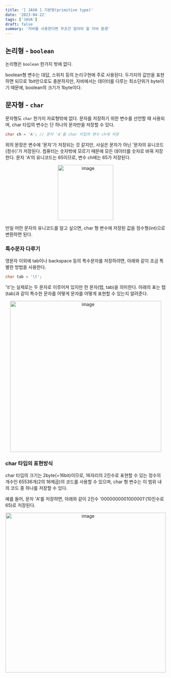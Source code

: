 ```yaml
---
title: '[ JAVA ] 기본형(primitive type)'
date: '2023-04-22'
tags: ['JAVA']
draft: false
summary: '자바를 사용한다면 무조건 알아야 할 자바 환경'
---
```


## 논리형 - `boolean`

논리형은 `boolean` 한가지 밖에 없다.

boolean형 변수는 대답, 스위치 등의 논리구현에 주로 사용된다.
두가지의 값만을 표현하면 되므로 1bit만으로도 충분하지만, 자바에서는 데이터를 다루는 최소단위가 byte이기 때문에, boolean의 크기가 1byte이다.

## 문자형 - `char`

문자형도 `char` 한가지 자료형밖에 없다. 문자를 저장하기 위한 변수를 선언할 때 사용되며, char 타입의 변수는 단 하나의 문자만을 저장할 수 있다.

```java
char ch = 'A'; // 문자 'A'를 char 타입의 변수 ch에 저장
```

위의 문장은 변수에 '문자'가 저장되는 것 같지만, 사실은 문자가 아닌 '문자의 유니코드(정수)'가 저장된다. 컴퓨터는 숫자밖에 모르기 때문에 모든 데이터를 숫자로 바꿔 저장한다. 문자 'A'의 유니코드는 65이므로, 변수 ch에는 65가 저장된다.

<p align="center">
  <img
    width="174"
    alt="image"
    src="https://user-images.githubusercontent.com/105579811/236113209-5c500eec-0ff3-440a-9b6d-6c7ca6589b06.png"
  />
</p>

만일 어떤 문자의 유니코드를 알고 싶으면, char 형 변수에 저장된 값을 정수형(int)으로 변환하면 된다.

### 특수문자 다루기

영문자 이외에 tab이나 backspace 등의 특수문자를 저장하려면, 아래와 같이 조금 특별한 방법을 사용한다.

```java
char tab = '\t';
```

'\t'는 실제로는 두 문자로 이루어져 있지만 한 문자(탭, tab)을 의미한다. 아래의 표는 탭(tab)과 같이 특수한 문자를 어떻게 문자를 어떻게 표현할 수 있는지 알려준다.

<p align="center">
  <img
    width="475"
    alt="image"
    src="https://user-images.githubusercontent.com/105579811/236113580-9098715d-bbb2-4c88-99ce-480191890b50.png"
  />
</p>

### char 타입의 표현방식

char 타입의 크기는 2byte(=16bit)이므로, 16자리의 2진수로 표현할 수 있는 정수의 개수인 65536개(2의 16제곱)의 코드를 사용할 수 있으며, char 형 변수는 이 범위 내의 코드 중 하나를 저장할 수 있다.

예를 들어, 문자 'A'를 저장하면, 아래와 같이 2진수 '0000000001000001'(10진수로 65)로 저장된다.

<p align="center">
  <img
    width="503"
    alt="image"
    src="https://user-images.githubusercontent.com/105579811/236114036-25ed1f77-10d9-47ac-916d-407d6c05531b.png"
  />
</p>
